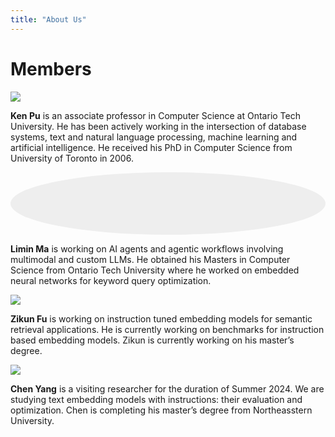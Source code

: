 ```yaml
---
title: "About Us"
---
```


# Members

::: {.member}
![](static/images/kenpu.png)

:::: {}
**Ken Pu** is an associate professor in Computer Science at Ontario Tech University.  He has been actively working in the intersection of
database systems, text and natural language processing, machine learning and artificial intelligence.  He received his PhD in Computer Science from University of Toronto in 2006.
::::
:::

::: {.member}
<div style="min-width:100px; height:100px; background:#eee; border-radius: 50%; margin:0"></div>
:::: {}
**Limin Ma** is working on AI agents and agentic workflows involving multimodal and custom LLMs.
He obtained his Masters in Computer Science from Ontario Tech University where he worked on embedded neural networks for keyword query optimization.
::::
:::

::: {.member}
![](static/images/zikun_fu.jpg)

:::: {}
**Zikun Fu** is working on instruction tuned embedding models for semantic retrieval applications.  He is currently working on benchmarks for instruction based embedding models.  Zikun is currently working on his master's degree.
::::
:::

::: {.member}
![](static/images/chen_yang.jpg)

:::: {}
**Chen Yang** is a visiting researcher for the duration of Summer 2024. We are studying text embedding models with instructions: their evaluation and optimization.  Chen is completing his master's degree from Northeasstern University.
::::
:::